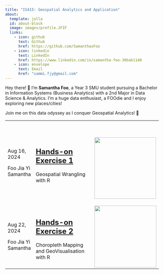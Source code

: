 ```yaml
---
title: "IS415: Geospatial Analytics and Application"
about:
  template: jolla
  id: about-block
  image: images/profile.JFIF
  links:
    - icon: github
      text: Github
      href: https://github.com/SamanthaxFoo
    - icon: linkedin
      text: LinkedIn
      href: https://www.linkedin.com/in/samantha-foo-30bab1148
    - icon: envelope
      text: Email
      href: "sammi.fjy@gmail.com"  
---
```


::: {#hero-heading}
Hey there! 👋 I'm **Samantha Foo**, a Year 3 SMU student pursuing a Bachelor in Information Systems (Business Analytics) with a 2nd Major in Data Science & Analytics. I'm a huge data enthusiast, a FOOdie and I enjoy exploring new places/cities!

Join me on this data odyssey as I conquer Geospatial Analytics! 🌱
:::

+:--------------------+:----------------------------------------------------------------------------------------------------------+:-------------------------------------------------+
| <p id="contents">   | ## [**Hands-on Exercise 1**](https://is415-samanthafoo.netlify.app/hands-on_ex/hands-on_ex1/hands-on_ex1) | \                                                |
|                     |                                                                                                           |                                                  |
| Aug 16, 2024        | Geospatial Wrangling with R                                                                               | ![](images/clipboard-195378010.png){width="200"} |
|                     |                                                                                                           |                                                  |
| Foo Jia Yi Samantha |                                                                                                           |                                                  |
|                     |                                                                                                           |                                                  |
| </p>                |                                                                                                           |                                                  |
+---------------------+-----------------------------------------------------------------------------------------------------------+--------------------------------------------------+
| <p id="contents">   | ## [**Hands-on Exercise 2**](https://is415-samanthafoo.netlify.app/hands-on_ex/hands-on_ex2/hands-on_ex2) | ![](images/clipboard-239491185.png){width="201"} |
|                     |                                                                                                           |                                                  |
| Aug 22, 2024        | Choropleth Mapping and GeoVisualisation with R                                                            |                                                  |
|                     |                                                                                                           |                                                  |
| Foo Jia Yi Samantha |                                                                                                           |                                                  |
|                     |                                                                                                           |                                                  |
| </p>                |                                                                                                           |                                                  |
+---------------------+-----------------------------------------------------------------------------------------------------------+--------------------------------------------------+

